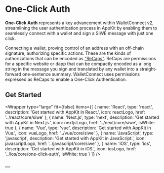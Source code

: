

# One-Click Auth

**One-Click Auth** represents a key advancement within WalletConnect v2, streamlining the user authentication process in AppKit by enabling them to seamlessly connect with a wallet and sign a SIWE message with just one click.

Connecting a wallet, proving control of an address with an off-chain signature, authorizing specific actions. These are the kinds of authorizations that can be encoded as ["ReCaps"](https://eips.ethereum.org/EIPS/eip-5573). ReCaps are permissions for a specific website or dapp that can be compactly encoded as a long string in the message you sign and translated by any wallet into a straight-forward one-sentence summary.
WalletConnect uses permissions expressed as ReCaps to enable a One-Click Authentication.

## Get Started

<Wrapper
  type="large"
  fit={false}
  items={[
    {
      name: 'React',
      type: 'react',
      description: 'Get started with AppKit in React.',
      icon: reactLogo,
      href: '../react/core/siwe'
    },
    {
      name: 'Next.js',
      type: 'next',
      description: 'Get started with AppKit in Next.js.',
      icon: nextjsLogo,
      href: '../next/core/siwe',
      isWhite: true
    },
    {
      name: 'Vue',
      type: 'vue',
      description: 'Get started with AppKit in Vue.',
      icon: vueLogo,
      href: '../vue/core/siwe'
    },
    {
      name: 'JavaScript',
      type: 'javascript',
      description: 'Get started with AppKit in JavaScript.',
      icon: javascriptLogo,
      href: '../javascript/core/siwe'
    },
    {
      name: 'iOS',
      type: 'ios',
      description: 'Get started with AppKit in iOS.',
      icon: iosLogo,
      href: '../ios/core/one-click-auth',
      isWhite: true
    }
  ]}
/>

<br />
<Button name="Try Demo" url="https://lab.web3modal.com/library/wagmi-siwe/" />
